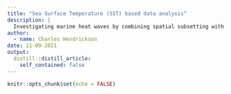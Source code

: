 ```yaml
---
title: "Sea Surface Temperature (SST) based data analysis"
description: |
  Investigating marine heat waves by combining spatial subsetting with a carefully constructed for loop.
author:
  - name: Charles Hendrickson
date: 11-09-2021
output:
  distill::distill_article:
    self_contained: false
---
```



```r
knitr::opts_chunk$set(echo = FALSE)
```




